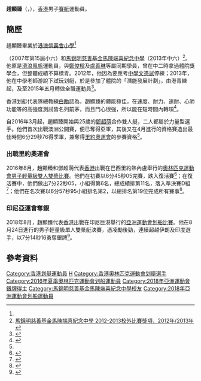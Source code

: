 {{Infobox sportsperson
| headercolor    = lightsteelblue
| name           = 趙顯臻
| image          = 
| imagesize      =
| caption        =
| birthname      =
| fullname       =
| nickname       =
| nationality    = 
| residence      =
| birth_date      = {{birth_date_and_age|1994|8|20}}<ref name="里約奧運">{{en}}{{cite web|title=Profile - Hin Chun Chiu|url=https://www.rio2016.com/en/athlete/hin-chun-chiu|publisher=2016年里約奧運會官方網站|deadurl=yes|archiveurl=https://web.archive.org/web/20160806064442/https://www.rio2016.com/en/athlete/hin-chun-chiu|archivedate=2016-08-06}}</ref>
| birth_place     = {{BHKG}}
| height         = {{height|m=1.80}}<ref name="里約奧運"/>
| weight         = {{weight|kg=72}}<ref name="里約奧運"/>
| website        = 
| country        = {{HKG}}
| sport          = 男子[[賽艇|賽艇]]
| collegeteam    =
| club           =
| team           =
| turnedpro      =
| coach          = 
| retired        =
| coaching       =
| worlds         =
| regionals      =
| nationals      =
| olympics       =
| paralympics    =
| highestranking =
| pb             =
| medaltemplates = 
{{MedalSport | 男子[[賽艇|賽艇]]}}
{{MedalCountry|{{HKG}}}}
{{MedalCompetition | [[亞洲運動會|亞洲運動會]]}}
{{MedalSilver| [[2018年亞洲運動會|2018年 雅加達]] | [[2018年亞洲運動會賽艇比賽|男子輕量級單人雙槳艇]]}}
| show-medals    = yes
}}

'''趙顯臻'''（{{lang-en|'''Chiu Hin Chun'''}}，{{bd|1994年|8月20日||catIdx=C趙}}），[[香港|香港]]男子[[賽艇|賽艇]]運動員。

==簡歷==
趙顯臻畢業於[[港澳信義會小學|港澳信義會小學]]<ref name="2017/2018年上學期校訊">{{Cite web |url=http://www.hkmlcps.edu.hk/pta/school_insight/school_insight_1718a.pdf |title=港澳信義會小學 2017/2018年上學期校訊，2017年/2018年 |accessdate=2018-08-24 |archive-date=2018-08-24 |archive-url=https://web.archive.org/web/20180824183254/http://www.hkmlcps.edu.hk/pta/school_insight/school_insight_1718a.pdf |dead-url=no }}</ref>（2007年第15屆小六）和[[馬錦明慈善基金馬陳端喜紀念中學|馬錦明慈善基金馬陳端喜紀念中學]]（2013年中六）<ref name="2012-2013校外比賽獎項">[https://www.mcdhmc.edu.hk/MCDHMC-42_12-13.htm 馬錦明慈善基金馬陳端喜紀念中學 2012-2013校外比賽獎項，2012年/2013年]</ref>。他原是[[滑浪風帆|滑浪風帆]]運動員，與[[鄭俊樑|鄭俊樑]]及[[盧善琳|盧善琳]]等屬同期學員，曾在中二時拿過體院獎學金，但整體成績不算標青。2012年，他因為要應考[[香港中學文憑考試|中學文憑試]]停練；2013年，他在中學老師游說下試玩划艇，於是參加了體院的「潛能發展計劃」，由港青練起，及至2015年五月轉做全職運動員<ref name="蘋果0711">{{zh-hk}}{{cite news|title=轉項重生： 趙顯臻「帆」人有take2|url=http://hk.apple.nextmedia.com/sports/art/20160711/19689694|agency=蘋果日報|date=2016-07-11|accessdate=2016-07-13|archive-date=2016-07-13|archive-url=https://web.archive.org/web/20160713131438/http://hk.apple.nextmedia.com/sports/art/20160711/19689694|dead-url=no}}</ref>。

香港划艇代表隊總教練[[白勵|白勵]]認為，趙顯臻的體能極佳，在速度、耐力、速耐、心肺功能等的高強度測試皆名列前茅，而且鬥心很強，所以能在短時間內轉項<ref>{{zh-hk}}{{cite news|title=【里約奧運．划艇】港隊新星趙顯臻　由零到奧運　三年速成班|url=http://www.hk01.com/%E9%AB%94%E8%82%B2/23945/-%E9%87%8C%E7%B4%84%E5%A5%A7%E9%81%8B-%E5%88%92%E8%89%87-%E6%B8%AF%E9%9A%8A%E6%96%B0%E6%98%9F%E8%B6%99%E9%A1%AF%E8%87%BB-%E7%94%B1%E9%9B%B6%E5%88%B0%E5%A5%A7%E9%81%8B-%E4%B8%89%E5%B9%B4%E9%80%9F%E6%88%90%E7%8F%AD|agency=香港01|date=2016-06-01|accessdate=2016-07-13|archive-date=2016-06-04|archive-url=https://web.archive.org/web/20160604032832/http://www.hk01.com/%E9%AB%94%E8%82%B2/23945/-%E9%87%8C%E7%B4%84%E5%A5%A7%E9%81%8B-%E5%88%92%E8%89%87-%E6%B8%AF%E9%9A%8A%E6%96%B0%E6%98%9F%E8%B6%99%E9%A1%AF%E8%87%BB-%E7%94%B1%E9%9B%B6%E5%88%B0%E5%A5%A7%E9%81%8B-%E4%B8%89%E5%B9%B4%E9%80%9F%E6%88%90%E7%8F%AD|dead-url=no}}</ref>。

自2016年3月起，趙顯臻開始與25歲的[[鄧超萌|鄧超萌]]合作雙人艇，二人都屬於力量型選手。他們首次出戰澳洲公開賽，便已奪得亞軍，其後又在4月進行的資格賽造出最佳時間6分29秒76得季軍，兼奪得[[里約奧運會|里約奧運會]]的參賽資格<ref name="蘋果0711"/>。

===出戰里約奧運會===
2016年8月，趙顯臻和鄧超萌代表[[2016年夏季奧林匹克運動會中國香港代表團|香港]]出戰在巴西里約熱內盧舉行的[[2016年夏季奧林匹克運動會|奧林匹克運動會]][[2016年夏季奧林匹克運動會划船男子輕量級雙人雙槳比賽|男子輕量級雙人雙槳比賽]]。他們在初賽以6分45秒05完賽，跌入復活賽<ref>{{zh-hk}}{{cite news|title=【里約奧運】兩港賽艇隊跌入復活賽　周二爭入準決賽(03:45)|url=http://news.mingpao.com/ins/instantnews/web_tc/article/20160809/s00006/1470679172176|agency=明報新聞網|date=2016-08-09|accessdate=2016-09-01|archive-date=2016-08-09|archive-url=https://web.archive.org/web/20160809211118/http://news.mingpao.com/ins/instantnews/web_tc/article/20160809/s00006/1470679172176|dead-url=no}}</ref>；在復活賽中，他們做出7分22秒05，小組得第6名，總成績排第11名，落入準決賽D組<ref>{{zh-hk}}{{cite news|title=賽艇轉戰名次賽|url=http://news.mingpao.com/pns/dailynews/web_tc/article/20160810/s00015/1470765987561|agency=明報新聞網|date=2016-08-10|accessdate=2016-09-01|archive-date=2016-09-14|archive-url=https://web.archive.org/web/20160914122310/http://news.mingpao.com/pns/dailynews/web_tc/article/20160810/s00015/1470765987561|dead-url=no}}</ref>；他們在名次賽以6分57秒95小組排名第2，以總排名第19位完成所有賽事<ref>{{zh-hk}}{{cite news|title=李嘉文告別 盼胞妹堅持作戰|url=http://news.mingpao.com/pns/dailynews/web_tc/article/20160814/s00015/1471111684676|agency=明報新聞網|date=2016-08-14|accessdate=2016-09-01|archive-date=2016-09-14|archive-url=https://web.archive.org/web/20160914114800/http://news.mingpao.com/pns/dailynews/web_tc/article/20160814/s00015/1471111684676|dead-url=no}}</ref>。

===印尼亞運會奪銀===
2018年8月，趙顯臻代表[[2018年亞洲運動會中國香港代表團|香港]]出戰在印尼巨港舉行的[[2018年亞洲運動會|亞洲運動會]][[2018年亞洲運動會划船比賽|划船比賽]]。他在8月24日進行的男子輕量級單人雙槳艇決賽，憑凌勵後勁，連續超越伊朗及印度選手，以7分14秒16勇奪銀牌<ref>{{zh-hk}}{{cite news |title=【雅加達亞運直擊】賽艇隊開齋！趙顯臻單人艇後上發力勇奪銀牌 |url=https://www.sportsroad.hk/archives/215329 |work=體路 |date=2018-08-24 |access-date=2018-08-24 |archive-url=https://web.archive.org/web/20190329110139/https://www.sportsroad.hk/archives/215329 |archive-date=2019-03-29 |dead-url=yes }}</ref>。

==參考資料==
{{Reflist}}

{{DEFAULTSORT:Chiu Hin Chun}}
[[Category:香港划艇運動員|Category:香港划艇運動員]]
[[Category:趙姓|H]]
[[Category:香港奧林匹克運動會划艇選手|Category:香港奧林匹克運動會划艇選手]]
[[Category:2016年夏季奧林匹克運動會划船運動員|Category:2016年夏季奧林匹克運動會划船運動員]]
[[Category:2018年亞洲運動會銀牌得主|Category:2018年亞洲運動會銀牌得主]]
[[Category:馬錦明慈善基金馬陳端喜紀念中學校友|Category:馬錦明慈善基金馬陳端喜紀念中學校友]]
[[Category:2018年亞洲運動會划船運動員|Category:2018年亞洲運動會划船運動員]]
